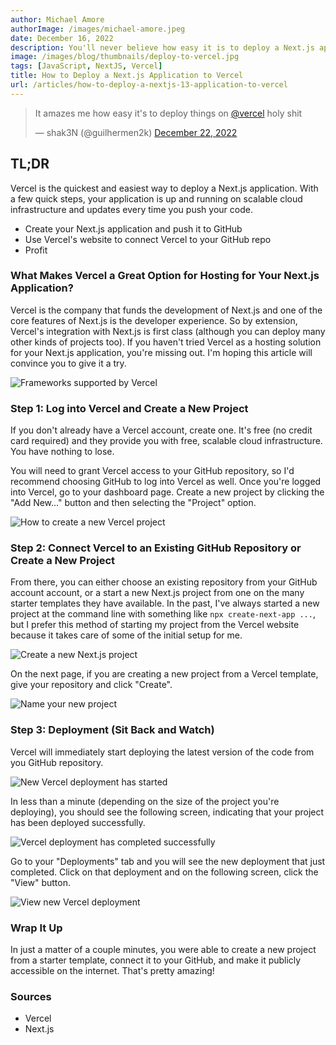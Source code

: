 ```yaml
---
author: Michael Amore
authorImage: /images/michael-amore.jpeg
date: December 16, 2022
description: You'll never believe how easy it is to deploy a Next.js application to Vercel. Seriously. It's a game changer.
image: /images/blog/thumbnails/deploy-to-vercel.jpg
tags: [JavaScript, NextJS, Vercel]
title: How to Deploy a Next.js Application to Vercel
url: /articles/how-to-deploy-a-nextjs-13-application-to-vercel
---
```


<blockquote className='twitter-tweet'>
  <p lang='en' dir='ltr'>
    It amazes me how easy it&#39;s to deploy things on <a href='https://twitter.com/vercel?ref_src=twsrc%5Etfw'>@vercel</a> holy shit
  </p>
  &mdash; shak3N (@guilhermen2k) <a href='https://twitter.com/guilhermen2k/status/1605976784704376832?ref_src=twsrc%5Etfw'>December 22, 2022</a>
</blockquote>

## TL;DR

Vercel is the quickest and easiest way to deploy a Next.js application. With a few quick steps, your application is up and running on scalable cloud infrastructure and updates every time you push your code.

- Create your Next.js application and push it to GitHub
- Use Vercel's website to connect Vercel to your GitHub repo
- Profit

### What Makes Vercel a Great Option for Hosting for Your Next.js Application?

Vercel is the company that funds the development of Next.js and one of the core features of Next.js is the developer experience. So by extension, Vercel's integration with Next.js is first class (although you can deploy many other kinds of projects too). If you haven't tried Vercel as a hosting solution for your Next.js application, you're missing out. I'm hoping this article will convince you to give it a try.

<Image className='bordered-img' src='/images/blog/deploy-to-vercel/vercel-framework-support.jpg' alt='Frameworks supported by Vercel' width={700} height={100} />

### Step 1: Log into Vercel and Create a New Project

If you don't already have a Vercel account, <ExternalLink href='https://vercel.com/signup'>create one</ExternalLink>. It's free (no credit card required) and they provide you with free, scalable cloud infrastructure. You have nothing to lose.

You will need to grant Vercel access to your GitHub repository, so I'd recommend choosing GitHub to log into Vercel as well. Once you're logged into Vercel, go to your <ExternalLink href='https://vercel.com/dashboard'>dashboard page</ExternalLink>. Create a new project by clicking the "Add New..." button
and then selecting the "Project" option.

<Image className='bordered-img' src='/images/blog/deploy-to-vercel/new-vercel-project-closeup.jpg' alt='How to create a new Vercel project' width={700} height={100} />

### Step 2: Connect Vercel to an Existing GitHub Repository or Create a New Project

From there, you can either choose an existing repository from your GitHub account account, or a start a new Next.js project from one on the many starter templates they have available. In the past, I've always started a new project at the command line with something like `npx create-next-app ...`, but I prefer this method of starting my project from the Vercel website because it takes care of some of the initial setup for me.

<Image className='bordered-img' src='/images/blog/deploy-to-vercel/new-next-project.jpg' alt='Create a new Next.js project' width={700} height={100} />

On the next page, if you are creating a new project from a Vercel template, give your repository and click "Create".

<Image className='bordered-img' src='/images/blog/deploy-to-vercel/name-repository.jpg' alt='Name your new project' width={700} height={100} />

### Step 3: Deployment (Sit Back and Watch)

Vercel will immediately start deploying the latest version of the code from you GitHub repository.

<Image className='bordered-img' src='/images/blog/deploy-to-vercel/started-deployment.jpg' alt='New Vercel deployment has started' width={700} height={100} />

In less than a minute (depending on the size of the project you're deploying), you should see the following screen, indicating that your project has been deployed successfully.

<Image className='bordered-img' src='/images/blog/deploy-to-vercel/completed-deployment.jpg' alt='Vercel deployment has completed successfully' width={700} height={100} />

Go to your "Deployments" tab and you will see the new deployment that just completed. Click on that deployment and on the following screen, click the "View" button.

<Image className='bordered-img' src='/images/blog/deploy-to-vercel/visit-button.jpg' alt='View new Vercel deployment' width={700} height={100} />

### Wrap It Up

In just a matter of a couple minutes, you were able to create a new project from a starter template, connect it to your GitHub, and make it publicly accessible on the internet. That's pretty amazing!

<CodeWithLove />

### Sources

- <ExternalLink href='https://vercel.com'>Vercel</ExternalLink>
- <ExternalLink href='https://nextjs.org'>Next.js</ExternalLink>
